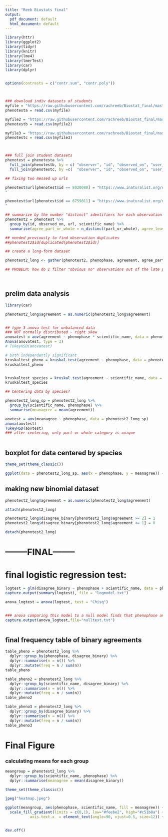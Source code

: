 ```yaml
---
title: "Reeb Biostats final"
output:
  pdf_document: default
  html_document: default
---
```


```r
library(httr)
library(ggplot2)
library(tidyr)
library(knitr)
library(lme4)
library(lmerTest)
library(car)
library(dplyr)


options(contrasts = c("contr.sum", "contr.poly"))



### download indiv datasets of students
myfile = "https://raw.githubusercontent.com/rachreeb/Biostat_final/master/Aster_PGH_CC_complete.csv"
phenotesta = read.csv(myfile)

myfile2 = "https://raw.githubusercontent.com/rachreeb/Biostat_final/master/Aster_PGH_edt_alex.csv"
phenotestb = read.csv(myfile2)

myfile3 = "https://raw.githubusercontent.com/rachreeb/Biostat_final/master/Aster_PHG_EO_complete.csv"
phenotestc = read.csv(myfile3)



### full join student datasets
phenotest = phenotesta %>%
  full_join(phenotestb, by = c( "observer", "id", "observed_on", "user_id", "url", "image_url", "latitude", "longitude", "place_county_name", "place_state_name", "place_country_name", "scientific_name", "common_name", "taxon_family_name", "status", "Habitat_forest_open", "part_or_whole", "leaves", "flowers_or_buds", "open_flowers", "fruit", "ripe_fruit")) %>%
  full_join(phenotestc, by =c(  "observer", "id", "observed_on", "user_id", "url", "image_url", "latitude", "longitude", "place_county_name", "place_state_name", "place_country_name", "scientific_name", "common_name", "taxon_family_name", "status", "Habitat_forest_open", "part_or_whole", "leaves", "flowers_or_buds", "open_flowers", "fruit", "ripe_fruit"))


```



```r
## fixing two messed up urls

phenotest$url[phenotest$id == 8020080] = "https://www.inaturalist.org/observations/8020080
"

phenotest$url[phenotest$id == 6759011] = "https://www.inaturalist.org/observations/6759011
"
```



```r


## summarize by the number "distinct" identifiers for each observation (1 = all scorers agree, 2 = 2 scorers in agreement and 1 disagreement, 3 = no scorers in agreement)
phenotest2 = phenotest %>%
  group_by(id, observed_on, url, scientific_name) %>%
  summarise(agree_part_or_whole = n_distinct(part_or_whole), agree_leaves = n_distinct(leaves), agree_flowers_or_buds = n_distinct(flowers_or_buds),agree_open_flowers = n_distinct(open_flowers), agree_fruit = n_distinct(fruit), agree_ripe_fruit = n_distinct(ripe_fruit)) 

## needed previously to find observation duplicates
##phenotest2$id[duplicated(phenotest2$id)]


```




```r
## create a long-form dataset

phenotest2_long <- gather(phenotest2, phenophase, agreement, agree_part_or_whole:agree_ripe_fruit, factor_key=TRUE)

## PROBELM: how do I filter "obvious no" observations out of the late phenology stages? (ie only some proportion of observations could be flowering, conditional on the presence of leaves)




```





## prelim data analysis 
```r
library(car)

phenotest2_long$agreement = as.numeric(phenotest2_long$agreement)


## type 3 anova test for unbalanced data
### NOT normally distributed - right skew 
anovatest = aov(agreement ~ phenophase * scientific_name, data = phenotest2_long)
Anova(anovatest, type = 3)
# TukeyHSD(anovatest)

# both independently significant
kruskaltest_pheno = kruskal.test(agreement ~ phenophase, data = phenotest2_long)
kruskaltest_pheno


kruskaltest_species = kruskal.test(agreement ~ scientific_name, data = phenotest2_long)
kruskaltest_species

```







```r
## Centering data by species?

phenotest2_long_sp = phenotest2_long %>%
  group_by(scientific_name, phenophase) %>%
  summarise(meanagree = mean(agreement))

aovtest = aov(meanagree ~ phenophase, data = phenotest2_long_sp)
anova(aovtest)
TukeyHSD(aovtest)
### after centering, only part or whole category is unique



```


## boxplot for data centered by species
```r
theme_set(theme_classic())

ggplot(data = phenotest2_long_sp, aes(x = phenophase, y = meanagree)) + geom_boxplot() + scale_fill_brewer(palette = "RdPu")


```

## making new binomial dataset
```r
phenotest2_long$agreement = as.numeric(phenotest2_long$agreement)

attach(phenotest2_long)

phenotest2_long$disagree_binary[phenotest2_long$agreement >= 2] = 1
phenotest2_long$disagree_binary[phenotest2_long$agreement <= 1] = 0

detach(phenotest2_long)


```

# --------FINAL--------



# final logistic regression test:

```r
logtest = glm(disagree_binary ~ phenophase + scientific_name, data = phenotest2_long, family = binomial(link="logit"))
capture.output(summary(logtest), file = "logmodel.txt")

anova_logtest = anova(logtest, test = "Chisq")


### anova comparing this model to a null model finds that phenophase and species were significantly different
capture.output(anova_logtest,file="nulltest.txt")



```



## final frequency table of binary agreements
```r
table_pheno = phenotest2_long %>%
  dplyr::group_by(phenophase, disagree_binary) %>%
  dplyr::summarise(n = n()) %>%
  dplyr::mutate(freq = n / sum(n))
table_pheno

table_pheno2 = phenotest2_long %>%
  dplyr::group_by(scientific_name, disagree_binary) %>%
  dplyr::summarise(n = n()) %>%
  dplyr::mutate(freq = n / sum(n))
table_pheno2

table_pheno3 = phenotest2_long %>%
  dplyr::group_by(disagree_binary) %>%
  dplyr::summarise(n = n()) %>%
  dplyr::mutate(freq = n / sum(n))
table_pheno3
```

# Final Figure

### calculating means for each group
```r
meangroup = phenotest2_long %>%
  dplyr::group_by(scientific_name, phenophase) %>%
  dplyr::summarise(meanagree = mean(disagree_binary))

```


```r


theme_set(theme_classic())

jpeg("heatmap.jpeg")

ggplot(meangroup, aes(phenophase, scientific_name, fill = meanagree)) + geom_tile(color = "white") +
  scale_fill_gradient(limits = c(0,1), low="#feebe2", high="#c51b8a") + labs(fill = "Mean Disagreement") + xlab ( "Phenology Category") + ylab ("Species") + theme(
           axis.text.x  = element_text(angle=90, vjust=0.5, size=12)) + scale_x_discrete(labels = c("Whole Image?", "Leaves?", "Flowers?", "Open flowers?", "Fruits?", "Ripe Fruit?"))


dev.off()



```


